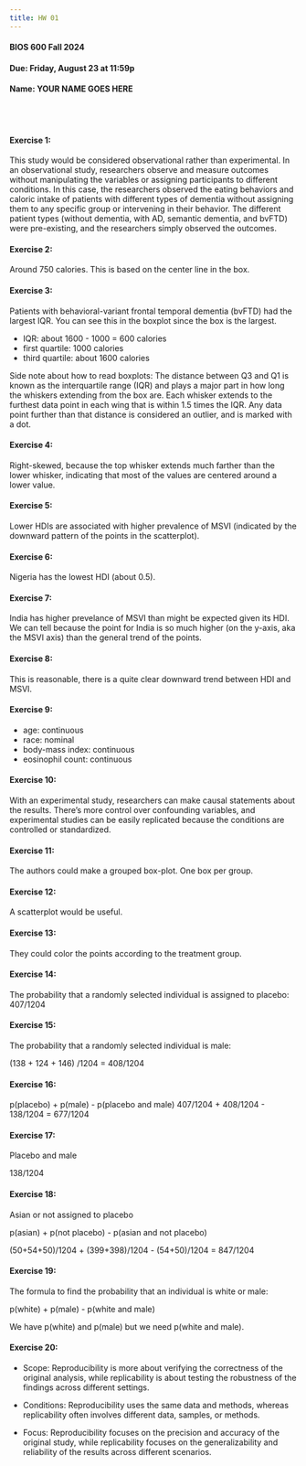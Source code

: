 ```yaml
---
title: HW 01
---
```

#### BIOS 600 Fall 2024 
#### Due: Friday, August 23 at 11:59p
#### Name: YOUR NAME GOES HERE

<br><br>

#### Exercise 1:

This study would be considered observational rather than experimental. In an observational study, researchers observe and measure outcomes without manipulating the variables or assigning participants to different conditions. In this case, the researchers observed the eating behaviors and caloric intake of patients with different types of dementia without assigning them to any specific group or intervening in their behavior. The different patient types (without dementia, with AD, semantic dementia, and bvFTD) were pre-existing, and the researchers simply observed the outcomes.

#### Exercise 2:

Around 750 calories. This is based on the center line in the box. 

#### Exercise 3: 

Patients with behavioral-variant frontal temporal dementia (bvFTD) had the largest IQR. You can see this in the boxplot since the box is the largest. 

- IQR: about 1600 - 1000 = 600 calories
- first quartile: 1000 calories
- third quartile: about 1600 calories

Side note about how to read boxplots: The distance between Q3 and Q1 is known as the interquartile range (IQR) and plays a major part in how long the whiskers extending from the box are. Each whisker extends to the furthest data point in each wing that is within 1.5 times the IQR. Any data point further than that distance is considered an outlier, and is marked with a dot.

#### Exercise 4: 

Right-skewed, because the top whisker extends much farther than the lower whisker, indicating that most of the values are centered around a lower value.

#### Exercise 5: 

Lower HDIs are associated with higher prevalence of MSVI (indicated by the downward pattern of the points in the scatterplot).

#### Exercise 6: 

Nigeria has the lowest HDI (about 0.5). 

#### Exercise 7: 

India has higher prevelance of MSVI than might be expected given its HDI. We can tell because the point for India is so much higher (on the y-axis, aka the MSVI axis) than the general trend of the points. 

#### Exercise 8: 

This is reasonable, there is a quite clear downward trend between HDI and MSVI. 

#### Exercise 9: 

- age: continuous
- race: nominal
- body-mass index: continuous
- eosinophil count: continuous

#### Exercise 10:

With an experimental study, researchers can make causal statements about the results. There's more control over confounding variables, and experimental studies can be easily replicated because the conditions are controlled or standardized. 

#### Exercise 11: 

The authors could make a grouped box-plot. One box per group.

#### Exercise 12: 

A scatterplot would be useful.

#### Exercise 13: 

They could color the points according to the treatment group. 

#### Exercise 14: 

The probability that a randomly selected individual is assigned to placebo:
407/1204

#### Exercise 15: 

The probability that a randomly selected individual is male:

(138 + 124 + 146) /1204 = 408/1204

#### Exercise 16: 

p(placebo) + p(male) - p(placebo and male)
407/1204 + 408/1204 - 138/1204 = 677/1204

#### Exercise 17: 

Placebo and male

138/1204

#### Exercise 18: 

Asian or not assigned to placebo

p(asian) + p(not placebo) - p(asian and not placebo)

(50+54+50)/1204 + (399+398)/1204 - (54+50)/1204
= 847/1204

#### Exercise 19: 

The formula to find the probability that an individual is white or male:

p(white) + p(male) - p(white and male)

We have p(white) and p(male) but we need p(white and male). 

#### Exercise 20: 

- Scope: Reproducibility is more about verifying the correctness of the original analysis, while replicability is about testing the robustness of the findings across different settings.

- Conditions: Reproducibility uses the same data and methods, whereas replicability often involves different data, samples, or methods.

- Focus: Reproducibility focuses on the precision and accuracy of the original study, while replicability focuses on the generalizability and reliability of the results across different scenarios.
